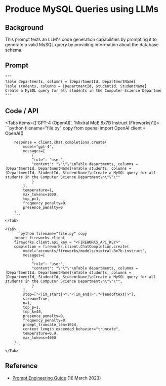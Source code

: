 # Produce MySQL Queries using LLMs


## Background
This prompt tests an LLM's code generation capabilities by prompting it to generate a valid MySQL query by providing information about the database schema.

## Prompt
```txt filename="prompt.txt" copy
"""
Table departments, columns = [DepartmentId, DepartmentName]
Table students, columns = [DepartmentId, StudentId, StudentName]
Create a MySQL query for all students in the Computer Science Department
"""
```

## Code / API

<Tabs items={['GPT-4 (OpenAI)', 'Mixtral MoE 8x7B Instruct (Fireworks)']}>
    <Tab>
        ```python filename="file.py" copy
        from openai import OpenAI
        client = OpenAI()

        response = client.chat.completions.create(
            model="gpt-4",
            messages=[
                {
                "role": "user",
                "content": "\"\"\"\nTable departments, columns = [DepartmentId, DepartmentName]\nTable students, columns = [DepartmentId, StudentId, StudentName]\nCreate a MySQL query for all students in the Computer Science Department\n\"\"\""
                }
            ],
            temperature=1,
            max_tokens=1000,
            top_p=1,
            frequency_penalty=0,
            presence_penalty=0
        )
        ```
    </Tab>

    <Tab>
        ```python filename="file.py" copy
        import fireworks.client
        fireworks.client.api_key = "<FIREWORKS_API_KEY>"
        completion = fireworks.client.ChatCompletion.create(
            model="accounts/fireworks/models/mixtral-8x7b-instruct",
            messages=[
                {
                "role": "user",
                "content": "\"\"\"\nTable departments, columns = [DepartmentId, DepartmentName]\nTable students, columns = [DepartmentId, StudentId, StudentName]\nCreate a MySQL query for all students in the Computer Science Department\n\"\"\"",
                }
            ],
            stop=["<|im_start|>","<|im_end|>","<|endoftext|>"],
            stream=True,
            n=1,
            top_p=1,
            top_k=40,
            presence_penalty=0,
            frequency_penalty=0,
            prompt_truncate_len=1024,
            context_length_exceeded_behavior="truncate",
            temperature=0.9,
            max_tokens=4000
        )
        ```
    </Tab>
</Tabs>


## Reference
- [Prompt Engineering Guide](https://www.promptingguide.ai/introduction/examples#code-generation) (16 March 2023)
